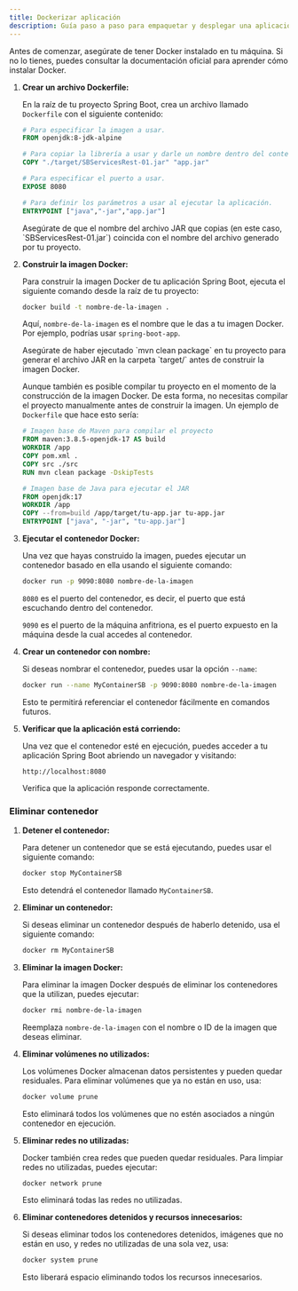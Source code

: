 ```yaml
---
title: Dockerizar aplicación
description: Guía paso a paso para empaquetar y desplegar una aplicación Spring Boot en Docker.
---
```


Antes de comenzar, asegúrate de tener Docker instalado en tu máquina. Si no lo tienes, puedes consultar la documentación oficial para aprender cómo instalar Docker.

<LinkCard
title="Instalación de Docker"
description="Guía oficial para instalar Docker."
href="https://docs.docker.com/get-docker/"/>


<Steps>

1. **Crear un archivo Dockerfile:**

   En la raíz de tu proyecto Spring Boot, crea un archivo llamado `Dockerfile` con el siguiente contenido:

   ```dockerfile
   # Para especificar la imagen a usar.
   FROM openjdk:8-jdk-alpine

   # Para copiar la librería a usar y darle un nombre dentro del contenedor.
   COPY "./target/SBServicesRest-01.jar" "app.jar"

   # Para especificar el puerto a usar.
   EXPOSE 8080

   # Para definir los parámetros a usar al ejecutar la aplicación.
   ENTRYPOINT ["java","-jar","app.jar"]
   ```

   <Aside>
   Asegúrate de que el nombre del archivo JAR que copias (en este caso, `SBServicesRest-01.jar`) coincida con el nombre del archivo generado por tu proyecto.
   </Aside>

2. **Construir la imagen Docker:**

   Para construir la imagen Docker de tu aplicación Spring Boot, ejecuta el siguiente comando desde la raíz de tu proyecto:

   ```bash
   docker build -t nombre-de-la-imagen .
   ```

   Aquí, `nombre-de-la-imagen` es el nombre que le das a tu imagen Docker. Por ejemplo, podrías usar `spring-boot-app`.

   <Aside>
   Asegúrate de haber ejecutado `mvn clean package` en tu proyecto para generar el archivo JAR en la carpeta `target/` antes de construir la imagen Docker.

   Aunque también es posible compilar tu proyecto en el momento de la construcción de la imagen Docker. De esta forma, no necesitas compilar el proyecto manualmente antes de construir la imagen. Un ejemplo de `Dockerfile` que hace esto sería:

    ```dockerfile
    # Imagen base de Maven para compilar el proyecto
    FROM maven:3.8.5-openjdk-17 AS build
    WORKDIR /app
    COPY pom.xml .
    COPY src ./src
    RUN mvn clean package -DskipTests

    # Imagen base de Java para ejecutar el JAR
    FROM openjdk:17
    WORKDIR /app
    COPY --from=build /app/target/tu-app.jar tu-app.jar
    ENTRYPOINT ["java", "-jar", "tu-app.jar"]
    ```
   </Aside>


3. **Ejecutar el contenedor Docker:**

   Una vez que hayas construido la imagen, puedes ejecutar un contenedor basado en ella usando el siguiente comando:

   ```bash
   docker run -p 9090:8080 nombre-de-la-imagen
   ```

   `8080` es el puerto del contenedor, es decir, el puerto que está escuchando dentro del contenedor.

   `9090` es el puerto de la máquina anfitriona, es el puerto expuesto en la máquina desde la cual accedes al contenedor.

4. **Crear un contenedor con nombre:**

   Si deseas nombrar el contenedor, puedes usar la opción `--name`:

   ```bash
   docker run --name MyContainerSB -p 9090:8080 nombre-de-la-imagen
   ```

   Esto te permitirá referenciar el contenedor fácilmente en comandos futuros.

5. **Verificar que la aplicación está corriendo:**

   Una vez que el contenedor esté en ejecución, puedes acceder a tu aplicación Spring Boot abriendo un navegador y visitando:

   ```
   http://localhost:8080
   ```

   Verifica que la aplicación responde correctamente.

</Steps>

### Eliminar contenedor

<Steps>

1. **Detener el contenedor:**

   Para detener un contenedor que se está ejecutando, puedes usar el siguiente comando:

   ```bash
   docker stop MyContainerSB
   ```

   Esto detendrá el contenedor llamado `MyContainerSB`.

2. **Eliminar un contenedor:**

   Si deseas eliminar un contenedor después de haberlo detenido, usa el siguiente comando:

   ```bash
   docker rm MyContainerSB
   ```

3. **Eliminar la imagen Docker:**

   Para eliminar la imagen Docker después de eliminar los contenedores que la utilizan, puedes ejecutar:

   ```bash
   docker rmi nombre-de-la-imagen
   ```

   Reemplaza `nombre-de-la-imagen` con el nombre o ID de la imagen que deseas eliminar.

4. **Eliminar volúmenes no utilizados:**

   Los volúmenes Docker almacenan datos persistentes y pueden quedar residuales. Para eliminar volúmenes que ya no están en uso, usa:

   ```bash
   docker volume prune
   ```

   Esto eliminará todos los volúmenes que no estén asociados a ningún contenedor en ejecución.

5. **Eliminar redes no utilizadas:**

   Docker también crea redes que pueden quedar residuales. Para limpiar redes no utilizadas, puedes ejecutar:

   ```bash
   docker network prune
   ```

   Esto eliminará todas las redes no utilizadas.

6. **Eliminar contenedores detenidos y recursos innecesarios:**

   Si deseas eliminar todos los contenedores detenidos, imágenes que no están en uso, y redes no utilizadas de una sola vez, usa:

   ```bash
   docker system prune
   ```

   Esto liberará espacio eliminando todos los recursos innecesarios.

</Steps>




<CardGrid>
  <LinkCard href="https://spring.io/guides/gs/spring-boot-docker/" title="Guía oficial de Spring Boot en Docker" description="Documentación oficial de Spring para usar Docker." />
  <LinkCard href="https://docs.docker.com/get-started/" title="Guía de Docker para principiantes" description="Guía oficial de Docker para aprender los conceptos básicos." />
</CardGrid>

